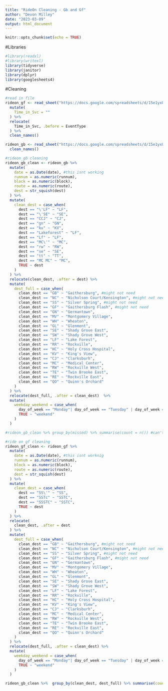 ```yaml
---
title: "RideOn Cleaning - Gb and Gf"
author: "Devon Milley"
date: "2023-03-09"
output: html_document
---
```


```r
knitr::opts_chunk$set(echo = TRUE)
```

#Libraries
```r
#library(readxl)
#library(writexl)
library(tidyverse)
library(janitor)
library(dplyr)
library(googlesheets4)

```

#Cleaning
```r
#read in file
rideon_gf <- read_sheet("https://docs.google.com/spreadsheets/d/15e1yxUzol0nLw96nG-cHQPPsPV5OpkD3AP0iprFP7lU/edit#gid=96980819", sheet = "GF") %>% 
  mutate(
    Time_in_Svc = ""
  ) %>% 
  relocate(
    Time_in_Svc, .before = EventType
  ) %>% 
  clean_names()

rideon_gb <- read_sheet("https://docs.google.com/spreadsheets/d/15e1yxUzol0nLw96nG-cHQPPsPV5OpkD3AP0iprFP7lU/edit#gid=96980819", sheet = "GB") %>% 
  clean_names()

#rideon_gb cleaning
rideon_gb_clean <- rideon_gb %>% 
  mutate(
    date = as.Date(date), #this isnt working
    runnum = as.numeric(runnum),
    block = as.numeric(block),
    route = as.numeric(route),
    dest = str_squish(dest)
  ) %>% 
  mutate(
    clean_dest = case_when(
      dest == "\'LF" ~ "LF",
      dest == "\'SE" ~ "SE",
      dest == "CCJ" ~ "CJ",
      dest == "gn" ~ "GN",
      dest == "kv" ~ "KV",
      dest == "Lakeforest" ~ "LF",
      dest == "Lf" ~ "LF",
      dest == "MC\'" ~ "MC",
      dest == "rw" ~ "RW",
      dest == "se" ~ "SE",
      dest == "tt" ~ "TT",
      dest == "MC MC" ~ "MC",
      TRUE ~ dest
    )
  ) %>% 
  relocate(clean_dest, .after = dest) %>% 
  mutate(
    dest_full = case_when(
      clean_dest == "GB" ~ "Gaithersburg", #might not need
      clean_dest == "NC" ~ "Nicholson Court/Kensington", #might not need
      clean_dest == "SS" ~ "Silver Spring", #might not need
      clean_dest == "GF" ~ "Gaithersburg Flash", #might not need
      clean_dest == "GN" ~ "Germantown",
      clean_dest == "MV" ~ "Montgomery Village",
      clean_dest == "WH" ~ "Wheaton",
      clean_dest == "GL" ~ "Glenmont",
      clean_dest == "SE" ~ "Shady Grove East",
      clean_dest == "SW" ~ "Shady Grove West",
      clean_dest == "LF" ~ "Lake Forest",
      clean_dest == "RR" ~ "Rockville",
      clean_dest == "HC" ~ "Holy Cross Hospital",
      clean_dest == "KV" ~ "King's View",
      clean_dest == "CJ" ~ "Clarksburh",
      clean_dest == "MC" ~ "Medical Center",
      clean_dest == "RW" ~ "Rockville West",
      clean_dest == "TE" ~ "Twin Brooke East",
      clean_dest == "RE" ~ "Rockville East",
      clean_dest == "QO" ~ "Quinn's Orchard"
    )
  ) %>% 
  relocate(dest_full, .after = clean_dest)  %>% 
  mutate(
    weekday_weekend = case_when(
      day_of_week == "Monday"| day_of_week == "Tuesday" | day_of_week == "Wednesday" | day_of_week == "Thursday" | day_of_week == "Friday" ~ "weekday",
      TRUE ~ "weekend"
    )
  )

#rideon_gb_clean %>% group_by(missed) %>% summarise(count = n()) #can't figure out how to get rid of single quotes

#ride on gf cleaning
rideon_gf_clean <- rideon_gf %>% 
  mutate(
    date = as.Date(date), #this isnt worknig
    runnum = as.numeric(runnum),
    block = as.numeric(block),
    route = as.numeric(route),
    dest = str_squish(dest)
  ) %>% 
  mutate(
    clean_dest = case_when(
      dest == "SS\'" ~ "SS",
      dest == "SSTc" ~ "SSTC",
      dest == "SSSTC" ~ "SSTC",
      TRUE ~ dest
    )
  ) %>% 
  relocate(
    clean_dest, .after = dest
  ) %>% 
  mutate(
    dest_full = case_when(
      clean_dest == "GB" ~ "Gaithersburg", #might not need
      clean_dest == "NC" ~ "Nicholson Court/Kensington", #might not need
      clean_dest == "SS" ~ "Silver Spring", #might not need
      clean_dest == "GF" ~ "Gaithersburg Flash", #might not need
      clean_dest == "GN" ~ "Germantown",
      clean_dest == "MV" ~ "Montgomery Village",
      clean_dest == "WH" ~ "Wheaton",
      clean_dest == "GL" ~ "Glenmont",
      clean_dest == "SE" ~ "Shady Grove East",
      clean_dest == "SW" ~ "Shady Grove West",
      clean_dest == "LF" ~ "Lake Forest",
      clean_dest == "RR" ~ "Rockville",
      clean_dest == "HC" ~ "Holy Cross Hospital",
      clean_dest == "KV" ~ "King's View",
      clean_dest == "CJ" ~ "Clarksburh",
      clean_dest == "MC" ~ "Medical Center",
      clean_dest == "RW" ~ "Rockville West",
      clean_dest == "TE" ~ "Twin Brooke East",
      clean_dest == "RE" ~ "Rockville East",
      clean_dest == "QO" ~ "Quinn's Orchard"
    )
  ) %>% 
  relocate(dest_full, .after = clean_dest) %>% 
  mutate(
    weekday_weekend = case_when(
      day_of_week == "Monday"| day_of_week == "Tuesday" | day_of_week == "Wednesday" | day_of_week == "Thursday" | day_of_week == "Friday" ~ "weekday",
      TRUE ~ "weekend"
    )
  )

rideon_gb_clean %>%  group_by(clean_dest, dest_full) %>% summarise(count = n())


```

